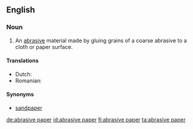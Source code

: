 ==English==

===Noun===
{{en-noun|-}}

# An [[abrasive]] material made by gluing grains of a coarse abrasive to a cloth or paper surface.

====Translations====
{{trans-top|abrasive material}}
* Dutch: {{t+|nl|schuurpapier|n}}
* Romanian: {{t|ro|hârtie abrazivă|f}}
{{trans-bottom}}

====Synonyms====
* [[sandpaper]]

[[de:abrasive paper]]
[[id:abrasive paper]]
[[fi:abrasive paper]]
[[ta:abrasive paper]]
